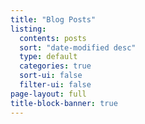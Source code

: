 ```yaml
---
title: "Blog Posts"
listing:
  contents: posts
  sort: "date-modified desc"
  type: default
  categories: true
  sort-ui: false
  filter-ui: false
page-layout: full
title-block-banner: true
---
```

